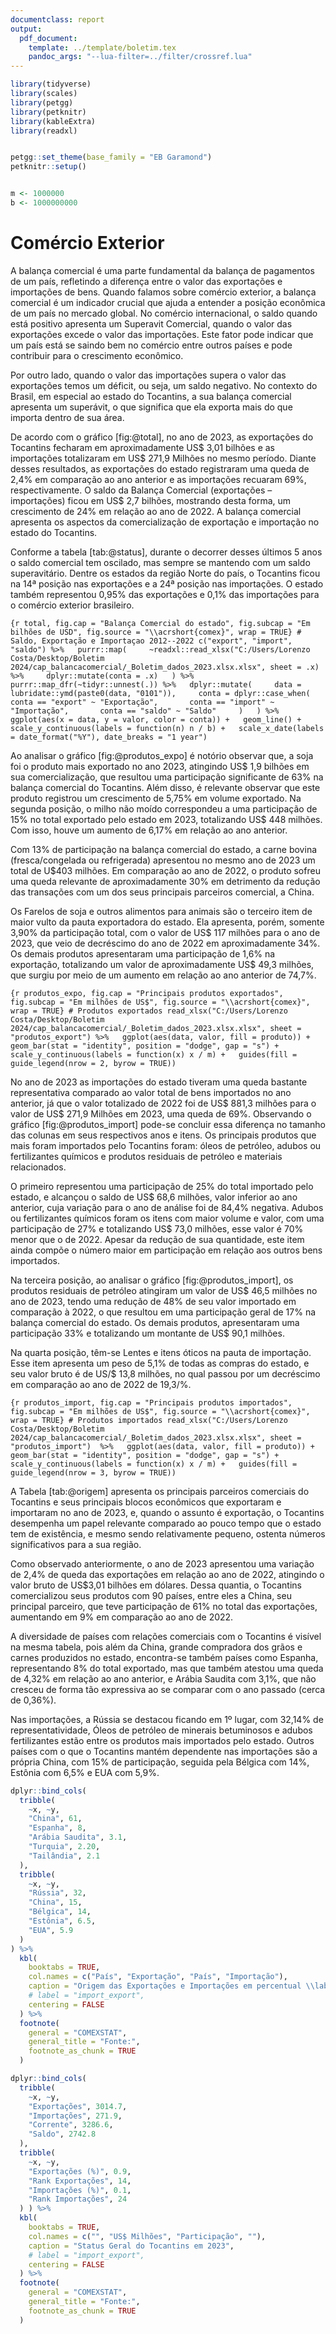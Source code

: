 ```yaml
---
documentclass: report
output:
  pdf_document:
    template: ../template/boletim.tex
    pandoc_args: "--lua-filter=../filter/crossref.lua"
---
```


```r
library(tidyverse)
library(scales)
library(petgg)
library(petknitr)
library(kableExtra)
library(readxl)


petgg::set_theme(base_family = "EB Garamond")
petknitr::setup()


m <- 1000000
b <- 1000000000
```


# Comércio Exterior

A balança comercial é uma parte fundamental da balança de pagamentos de um país, refletindo a diferença entre o valor das exportações e importações de bens. Quando falamos sobre comércio exterior, a balança comercial é um indicador crucial que ajuda a entender a posição econômica de um país no mercado global. No comércio internacional, o saldo quando está positivo apresenta um Superavit Comercial, quando o valor das exportações excede o valor das importações. Este fator pode indicar que um país está se saindo bem no comércio entre outros países e pode contribuir para o crescimento econômico. 

Por outro lado, quando o valor das importações supera o valor das exportações temos um déficit, ou seja, um saldo negativo. No contexto do Brasil, em especial ao estado do Tocantins, a sua balança comercial apresenta um superávit, o que significa que ela exporta mais do que importa dentro de sua área.

De acordo com o gráfico [fig:@total], no ano de 2023, as exportações do Tocantins fecharam em aproximadamente US\$ 3,01 bilhões e as importações totalizaram em US\$ 271,9 Milhões no mesmo período. Diante desses resultados, as exportações do estado registraram uma queda de 2,4% em comparação ao ano anterior e as importações recuaram 69%, respectivamente. O saldo da Balança Comercial (exportações – importações) ficou em US$ 2,7 bilhões, mostrando desta forma, um crescimento de 24% em relação ao ano de 2022. A balança comercial apresenta os aspectos da comercialização de exportação e importação no estado do Tocantins. 

Conforme a tabela [tab:@status], durante o decorrer desses últimos 5 anos o saldo comercial tem oscilado, mas sempre se mantendo com um saldo superavitário. Dentre os estados da região Norte do país, o Tocantins ficou na 14ª posição nas exportações e a 24ª posição nas importações. O estado também representou 0,95% das exportações e 0,1% das importações para o comércio exterior brasileiro. 

```{r total, fig.cap = "Balança Comercial do estado", fig.subcap = "Em bilhões de USD", fig.source = "\\acrshort{comex}", wrap = TRUE}
# Saldo, Exportação e Importaçao 2012--2022
c("export", "import", "saldo") %>%
  purrr::map(
    ~readxl::read_xlsx("C:/Users/Lorenzo Costa/Desktop/Boletim 2024/cap_balancacomercial/_Boletim_dados_2023.xlsx.xlsx", sheet = .x) %>%
    dplyr::mutate(conta = .x)
  ) %>%
  purrr::map_dfr(~tidyr::unnest(.)) %>%
  dplyr::mutate(
    data = lubridate::ymd(paste0(data, "0101")),
    conta = dplyr::case_when(
      conta == "export" ~ "Exportação",
      conta == "import" ~ "Importação",
      conta == "saldo" ~ "Saldo"
    )
  ) %>%
  ggplot(aes(x = data, y = valor, color = conta)) +
  geom_line() +
  scale_y_continuous(labels = function(n) n / b) +
  scale_x_date(labels = date_format("%Y"), date_breaks = "1 year")
```

Ao analisar o gráfico [fig:@produtos_expo] é notório observar que, a soja foi o produto mais exportado no ano 2023, atingindo US\$ 1,9 bilhões em sua comercialização, que resultou uma participação significante de 63% na balança comercial do Tocantins. Além disso, é relevante observar que este produto registrou um crescimento de 5,75% em volume exportado. Na segunda posição, o milho não moído correspondeu a uma participação de 15% no total exportado pelo estado em 2023, totalizando US\$ 448 milhões. Com isso, houve um aumento de 6,17% em relação ao ano anterior.   

Com 13% de participação na balança comercial do estado, a carne bovina (fresca/congelada ou refrigerada) apresentou no mesmo ano de 2023 um total de U\$403 milhões. Em comparação ao ano de 2022, o produto sofreu uma queda relevante de aproximadamente 30% em detrimento da redução das transações com um dos seus principais parceiros comercial, a China.

Os Farelos de soja e outros alimentos para animais são o terceiro item de maior vulto da pauta exportadora do estado. Ela apresenta, porém, somente 3,90\% da participação total, com o valor de US\$ 117 milhões para o ano de 2023, que veio de decréscimo do ano de 2022 em aproximadamente 34\%. Os demais produtos apresentaram uma participação de 1,6% na exportação, totalizando um valor de aproximadamente US$ 49,3 milhões, que surgiu por meio de um aumento em relação ao ano anterior de 74,7\%.

```{r produtos_expo, fig.cap = "Principais produtos exportados", fig.subcap = "Em milhões de US$", fig.source = "\\acrshort{comex}", wrap = TRUE}
# Produtos exportados
read_xlsx("C:/Users/Lorenzo Costa/Desktop/Boletim 2024/cap_balancacomercial/_Boletim_dados_2023.xlsx.xlsx", sheet = "produtos_export") %>%
  ggplot(aes(data, valor, fill = produto)) +
  geom_bar(stat = "identity", position = "dodge", gap = "s") +
  scale_y_continuous(labels = function(x) x / m) +
  guides(fill = guide_legend(nrow = 2, byrow = TRUE))
```

No ano de 2023 as importações do estado tiveram uma queda bastante representativa comparado ao valor total de bens importados no ano anterior, já que o valor totalizado de 2022 foi de US\$ 881,3 milhões para o valor de US$ 271,9 Milhões em 2023, uma queda de 69%. Observando o gráfico [fig:@produtos_import] pode-se concluir essa diferença no tamanho das colunas em seus respectivos anos e itens. Os principais produtos que mais foram importados pelo Tocantins foram: óleos de petróleo, adubos ou fertilizantes químicos e produtos residuais de petróleo e materiais relacionados.

O primeiro representou uma participação de 25% do total importado pelo estado, e alcançou o saldo de US\$ 68,6 milhões, valor inferior ao ano anterior, cuja variação para o ano de análise foi de 84,4\% negativa. Adubos ou fertilizantes químicos foram os itens com maior volume e valor, com uma participação de 27% e totalizando US\$ 73,0 milhões, esse valor é 70\% menor que o de 2022. Apesar da redução de sua quantidade, este item ainda compõe o número maior em participação em relação aos outros bens importados.

Na terceira posição, ao analisar o gráfico [fig:@produtos_import], os produtos residuais de petróleo atingiram um valor de US\$ 46,5 milhões no ano de 2023, tendo uma redução de 48\% de seu valor importado em comparação à 2022, o que resultou em uma participação geral de 17% na balança comercial do estado. Os demais produtos, apresentaram uma participação 33% e totalizando um montante de US$ 90,1 milhões.

Na quarta posição, têm-se Lentes e itens óticos na pauta de importação. Esse item apresenta um peso de 5,1\% de todas as compras do estado, e seu valor bruto é de US/$ 13,8 milhões, no qual passou por um decréscimo em comparação ao ano de 2022 de 19,3/%.

```{r produtos_import, fig.cap = "Principais produtos importados", fig.subcap = "Em milhões de US$", fig.source = "\\acrshort{comex}", wrap = TRUE}
# Produtos importados
read_xlsx("C:/Users/Lorenzo Costa/Desktop/Boletim 2024/cap_balancacomercial/_Boletim_dados_2023.xlsx.xlsx", sheet = "produtos_import")  %>%
  ggplot(aes(data, valor, fill = produto)) +
  geom_bar(stat = "identity", position = "dodge", gap = "s") +
  scale_y_continuous(labels = function(x) x / m) +
  guides(fill = guide_legend(nrow = 3, byrow = TRUE))
```

A Tabela [tab:@origem] apresenta os principais parceiros comerciais do Tocantins e seus principais blocos econômicos que exportaram e importaram no ano de 2023, e, quando o assunto é exportação, o Tocantins desempenha um papel relevante comparado ao pouco tempo que o estado tem de existência, e mesmo sendo relativamente pequeno, ostenta números significativos para a sua região. 

Como observado anteriormente, o ano de 2023 apresentou uma variação de 2,4% de queda das exportações em relação ao ano de 2022, atingindo o valor bruto de US\$3,01 bilhões em dólares. Dessa quantia, o Tocantins comercializou seus produtos com 90 países, entre eles a China, seu principal parceiro, que teve participação de 61% no total das exportações, aumentando em 9% em comparação ao ano de 2022. 

A diversidade de países com relações comerciais com o Tocantins é visível na mesma tabela, pois além da China, grande compradora dos grãos e carnes produzidos no estado, encontra-se também países como Espanha, representando 8% do total exportado, mas que também atestou uma queda de 4,32% em relação ao ano anterior, e Arábia Saudita com 3,1%, que não cresceu de forma tão expressiva ao se comparar com o ano passado (cerca de 0,36%).

Nas importações, a Rússia se destacou ficando em 1º lugar, com 32,14% de representatividade, Óleos de petróleo de minerais betuminosos e adubos fertilizantes estão entre os produtos mais importados pelo estado. Outros países com o que o Tocantins mantém dependente nas importações são a própria China, com 15% de participação, seguida pela Bélgica com 14%, Estônia com 6,5% e EUA com 5,9%.


```r
dplyr::bind_cols(
  tribble(
    ~x, ~y,
    "China", 61,
    "Espanha", 8,
    "Arábia Saudita", 3.1,
    "Turquia", 2.20,
    "Tailândia", 2.1
  ),
  tribble(
    ~x, ~y,
    "Rússia", 32,
    "China", 15,
    "Bélgica", 14,
    "Estônia", 6.5,
    "EUA", 5.9
  )
) %>%
  kbl(
    booktabs = TRUE,
    col.names = c("País", "Exportação", "País", "Importação"),
    caption = "Origem das Exportações e Importações em percentual \\label{tab:import_export}",
    # label = "import_export",
    centering = FALSE
  ) %>%
  footnote(
    general = "COMEXSTAT",
    general_title = "Fonte:",
    footnote_as_chunk = TRUE
  )
```

```r
dplyr::bind_cols(
  tribble(
    ~x, ~y,
    "Exportações", 3014.7,
    "Importações", 271.9,
    "Corrente", 3286.6,
    "Saldo", 2742.8
  ),
  tribble(
    ~x, ~y,
    "Exportações (%)", 0.9,
    "Rank Exportações", 14,
    "Importações (%)", 0.1,
    "Rank Importações", 24
  ) ) %>%
  kbl(
    booktabs = TRUE,
    col.names = c("", "US$ Milhões", "Participação", ""),
    caption = "Status Geral do Tocantins em 2023",
    # label = "import_export",
    centering = FALSE
  ) %>%
  footnote(
    general = "COMEXSTAT",
    general_title = "Fonte:",
    footnote_as_chunk = TRUE
  )
```










